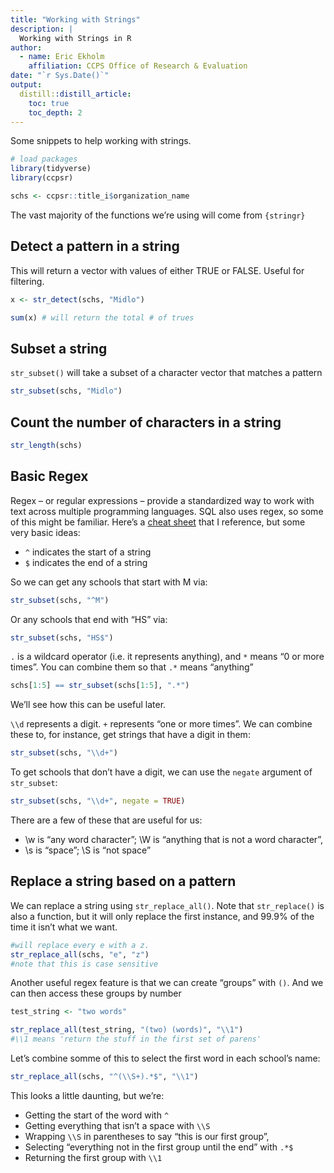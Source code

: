 ```yaml
---
title: "Working with Strings"
description: |
  Working with Strings in R
author:
  - name: Eric Ekholm
    affiliation: CCPS Office of Research & Evaluation
date: "`r Sys.Date()`"
output: 
  distill::distill_article:
    toc: true
    toc_depth: 2
---
```


Some snippets to help working with strings.

```r
# load packages
library(tidyverse)
library(ccpsr)

schs <- ccpsr::title_i$organization_name
```

The vast majority of the functions we're using will come from `{stringr}`

## Detect a pattern in a string

This will return a vector with values of either TRUE or FALSE. Useful for filtering.

```r
x <- str_detect(schs, "Midlo")

sum(x) # will return the total # of trues
```

## Subset a string

`str_subset()` will take a subset of a character vector that matches a pattern

```r
str_subset(schs, "Midlo")
```

## Count the number of characters in a string

```r
str_length(schs)
```

## Basic Regex

Regex -- or regular expressions -- provide a standardized way to work with text across multiple programming languages. SQL also uses regex, so some of this might be familiar. Here's a [cheat sheet](https://www.rexegg.com/regex-quickstart.html) that I reference, but some very basic ideas:

- `^` indicates the start of a string
- `$` indicates the end of a string

So we can get any schools that start with M via:

```r
str_subset(schs, "^M")

```

Or any schools that end with "HS" via:

```r
str_subset(schs, "HS$")
```

`.` is a wildcard operator (i.e. it represents anything), and `*` means "0 or more times". You can combine them so that `.*` means "anything"

```r
schs[1:5] == str_subset(schs[1:5], ".*")
```

We'll see how this can be useful later.

`\\d` represents a digit. `+` represents "one or more times". We can combine these to, for instance, get strings that have a digit in them:

```r
str_subset(schs, "\\d+")
```

To get schools that don't have a digit, we can use the `negate` argument of `str_subset`:

```r
str_subset(schs, "\\d+", negate = TRUE)
```

There are a few of these that are useful for us:

- \\w is "any word character"; \\W is "anything that is not a word character",
- \\s is "space"; \\S is "not space"

## Replace a string based on a pattern

We can replace a string using `str_replace_all()`. Note that `str_replace()` is also a function, but it will only replace the first instance, and 99.9% of the time it isn't what we want.

```r
#will replace every e with a z.
str_replace_all(schs, "e", "z")
#note that this is case sensitive
```

Another useful regex feature is that we can create "groups" with `()`. And we can then access these groups by number

```r
test_string <- "two words"

str_replace_all(test_string, "(two) (words)", "\\1")
#\\1 means 'return the stuff in the first set of parens'
```

Let's combine somme of this to select the first word in each school's name:

```r
str_replace_all(schs, "^(\\S+).*$", "\\1")
```

This looks a little daunting, but we're:

- Getting the start of the word with `^`
- Getting everything that isn't a space with `\\S`
- Wrapping `\\S` in parentheses to say "this is our first group",
- Selecting "everything not in the first group until the end" with `.*$`
- Returning the first group with `\\1`